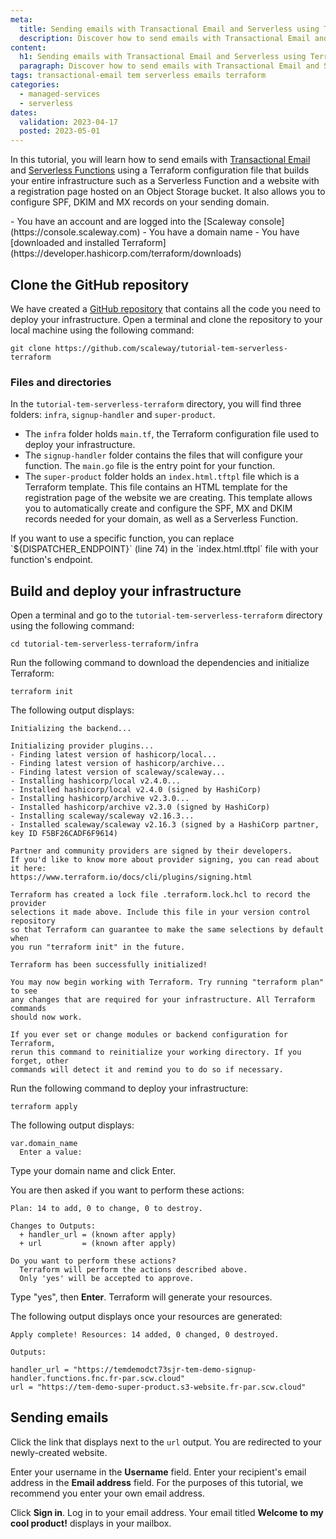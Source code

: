 ```yaml
---
meta:
  title: Sending emails with Transactional Email and Serverless using Terraform
  description: Discover how to send emails with Transactional Email and Serverless using Terraform
content:
  h1: Sending emails with Transactional Email and Serverless using Terraform
  paragraph: Discover how to send emails with Transactional Email and Serverless using Terraform
tags: transactional-email tem serverless emails terraform
categories:
  - managed-services
  - serverless
dates:
  validation: 2023-04-17
  posted: 2023-05-01
---
```


In this tutorial, you will learn how to send emails with [Transactional Email](/managed-services/transactional-email/quickstart/) and [Serverless Functions](/serverless/functions/quickstart/) using a Terraform configuration file that builds your entire infrastructure such as a Serverless Function and a website with a registration page hosted on an Object Storage bucket. It also allows you to configure SPF, DKIM and MX records on your sending domain.

<Macro id="iam-requirements" />
 
<Message type="requirement">
  - You have an account and are logged into the [Scaleway console](https://console.scaleway.com)
  - You have a domain name
  - You have [downloaded and installed Terraform](https://developer.hashicorp.com/terraform/downloads)
</Message>

## Clone the GitHub repository

We have created a [GitHub repository](https://github.com/scaleway/tutorial-tem-serverless-terraform) that contains all the code you need to deploy your infrastructure. Open a terminal and clone the repository to your local machine using the following command:

```shell
git clone https://github.com/scaleway/tutorial-tem-serverless-terraform
```

### Files and directories

In the `tutorial-tem-serverless-terraform` directory, you will find three folders: `infra`, `signup-handler` and `super-product`.

- The `infra` folder holds `main.tf`, the Terraform configuration file used to deploy your infrastructure.
- The `signup-handler` folder contains the files that will configure your function. The `main.go` file is the entry point for your function.
- The `super-product` folder holds an `index.html.tftpl` file which is a Terraform template. This file contains an HTML template for the registration page of the website we are creating. This template allows you to automatically create and configure the SPF, MX and DKIM records needed for your domain, as well as a Serverless Function.

<Message type="tip">
  If you want to use a specific function, you can replace `${DISPATCHER_ENDPOINT}` (line 74) in the `index.html.tftpl` file with your function's endpoint.
</Message>


## Build and deploy your infrastructure

Open a terminal and go to the `tutorial-tem-serverless-terraform` directory using the following command:

```shell
cd tutorial-tem-serverless-terraform/infra
```

Run the following command to download the dependencies and initialize Terraform:

`terraform init`

The following output displays:

```shell
Initializing the backend...

Initializing provider plugins...
- Finding latest version of hashicorp/local...
- Finding latest version of hashicorp/archive...
- Finding latest version of scaleway/scaleway...
- Installing hashicorp/local v2.4.0...
- Installed hashicorp/local v2.4.0 (signed by HashiCorp)
- Installing hashicorp/archive v2.3.0...
- Installed hashicorp/archive v2.3.0 (signed by HashiCorp)
- Installing scaleway/scaleway v2.16.3...
- Installed scaleway/scaleway v2.16.3 (signed by a HashiCorp partner, key ID F5BF26CADF6F9614)

Partner and community providers are signed by their developers.
If you'd like to know more about provider signing, you can read about it here:
https://www.terraform.io/docs/cli/plugins/signing.html

Terraform has created a lock file .terraform.lock.hcl to record the provider
selections it made above. Include this file in your version control repository
so that Terraform can guarantee to make the same selections by default when
you run "terraform init" in the future.

Terraform has been successfully initialized!

You may now begin working with Terraform. Try running "terraform plan" to see
any changes that are required for your infrastructure. All Terraform commands
should now work.

If you ever set or change modules or backend configuration for Terraform,
rerun this command to reinitialize your working directory. If you forget, other
commands will detect it and remind you to do so if necessary.
```

Run the following command to deploy your infrastructure:

```shell
terraform apply
```
The following output displays:

```shell
var.domain_name
  Enter a value:
```
Type your domain name and click Enter.

You are then asked if you want to perform these actions:

```shell
Plan: 14 to add, 0 to change, 0 to destroy.

Changes to Outputs:
  + handler_url = (known after apply)
  + url         = (known after apply)

Do you want to perform these actions?
  Terraform will perform the actions described above.
  Only 'yes' will be accepted to approve.
```

Type "yes", then **Enter**. Terraform will generate your resources.

The following output displays once your resources are generated:

```shell
Apply complete! Resources: 14 added, 0 changed, 0 destroyed.

Outputs:

handler_url = "https://temdemodct73sjr-tem-demo-signup-handler.functions.fnc.fr-par.scw.cloud"
url = "https://tem-demo-super-product.s3-website.fr-par.scw.cloud"
```

## Sending emails

Click the link that displays next to the `url` output. You are redirected to your newly-created website.

Enter your username in the **Username** field.
Enter your recipient's email address in the **Email address** field. For the purposes of this tutorial, we recommend you enter your own email address.
<Lightbox src="scaleway-sign-in-super-website.webp" alt="" />

Click **Sign in**.
Log in to your email address. Your email titled **Welcome to my cool product!** displays in your mailbox.
<Lightbox src="scaleway-tem-email.webp" alt=""/>

